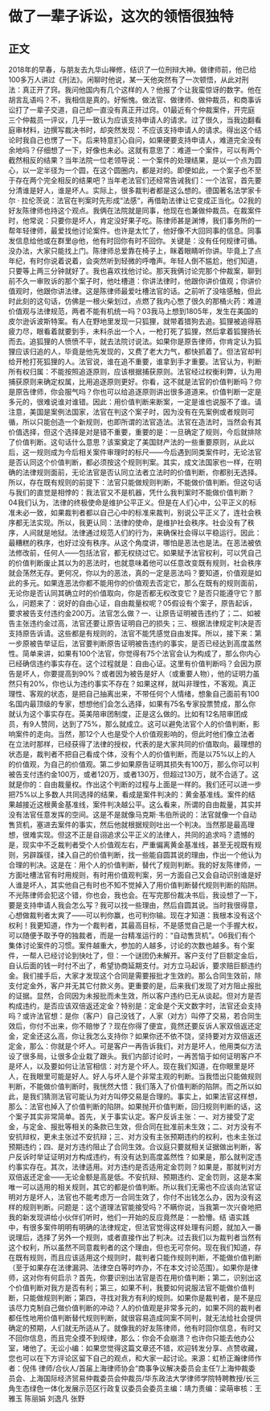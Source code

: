 # 做了一辈子诉讼，这次的领悟很独特
## 正文
2018年的早春，与朋友去九华山禅修，结识了一位刑辩大神。做律师前，他已给100多万人讲过《刑法》。闲聊时他说，某一天他突然有了一次顿悟，从此对刑法：真正开了窍。我问他国内有几个这样的人？他报了个让我蛮惊讶的数字。他在胡言乱语吗？不，我相信是真的。好惭愧。做法官、做律师、做仲裁员，和商事诉讼打了一辈子交道，自己却一直没有真正开过窍。01最近有个仲裁案件，开完庭三个仲裁员一评议，几乎一致认为应该支持申请人的请求。过了很久，当我边翻看庭审材料，边撰写裁决书时，却突然发现：不应该支持申请人的请求。得出这个结论时我自己也愣了一下。后来特意扪心自问，如果硬要支持申请人，难道完全没有余地吗？仔细想了一下，好像也未必。这就有意思了：难道一个案件，可以有两个截然相反的结果？当年法院一位老领导说：一个案件的处理结果，是以一个点为圆心，以一定半径为一个圆，在这个圆圈内，都是对的。即便如此，一个案子也不至于存在两个完全相反的结果吧？当年老法官们还经常告诫我们：一个法官，首先要分清谁是好人，谁是坏人。实际上，很多裁判者都是这么想的。德国著名法学家卡尔 · 拉伦茨说：法官在判案时先形成“法感“，再借助法律让它变成正当化。02我的好友陈律师也持这个观点。我俩在法院就是同事，他现在也兼做仲裁员。在裁案件时，他常说：只要你是坏人，肯定没好果子吃。陈律师甚是渊博，我们事务所的一帮年轻律师，最爱找他讨论案件。也许是太忙了，他好像不大回同事的信息。同事发信息给他或在群里@他，他有时回你有时不回你。关键是：没有任何规律可循。没办法，大家只能找上门。陈律师总爱靠在椅子上，眯着眼睛听你讲。毕竟上了点年纪，有时你说着说着，会突然听到轻微的呼噜声。年轻人倒不尴尬，他们知道，只要等上两三分钟就好了。我也喜欢找他讨论。那天我俩讨论完那个仲裁案，聊到前不久一审败诉的那个案子时，他吐槽道：你讲法律时，他跟你讲价值观；你讲价值观时，他跟你讲法律。这是陈律师最爱吐槽法官的话。之前听了没啥感触，但此时此刻的这句话，仿佛是一根火柴划过，点燃了我内心憋了很久的那桶火药：难道价值观与法律规范，两者不能有机统一吗？03我马上想到1805年，发生在美国的皮尔逊诉波斯特案。有人在野地里发现一只狐狸，就带着猎狗去追。狐狸被追得筋疲力尽，眼看着就要到手，未料杀出一个人，一枪打死了狐狸，然后拿着狐狸扬长而去。追狐狸的人愤愤不平，就去法院讨说法。如果你是原告律师，你肯定认为狐狸应该归追的人，毕竟是他先发现的，又费了老大力气，都快抓着了。但法官却判给开枪打死狐狸的人。法官说，谁在追不重要，谁拿到手才重要。法官认为，判断所有权归属：不能按照追逐原则，应该根据捕获原则。法官经过权衡利弊，认为用捕获原则来确定权属，比用追逐原则更好。你看，这不就是法官的价值判断吗？你是原告律师，你会服气吗？你也可以给追逐原则讲出很多道道来。价值判断一定是多元的，很难说谁对谁错。因此：用价值判断来断案，一定是谁也说服不了谁。请注意，美国是案例法国家，法官在判这个案子时，因为没有在先案例或者规则可循，所以只能创造一个新规则，也即所谓的法官造法。法官在造法时，当然会有其价值选择，但这个选择是对是错不重要，重要的是：一旦确定了规则，今后就排除了价值判断。这句话什么意思？该案奠定了美国财产法的一些重要原则，从此以后，这一规则成为今后相关案件审理时的标尺——今后遇到同类案件时，无论法官是否认同这个价值判断，都必须按这个规则判案。其实，成文法国家也一样，在明确的法律规则面前，无论法官是否认同立法者立法时的价值判断，你都别无选择。所以，存在既有规则的前提下：法官只能做规则判断，不能做价值判断。但这句话与我们的直觉是相悖的：我法官又不是机器，凭什么我判案时不能做价值判断？04我们认为，法律的终极使命是维护公平正义。但是在人们心中，公平正义的标准未必一致，如果裁判者都以自己心中的标准来裁判，别说公平正义了，连社会秩序都无法实现。所以，我更认同：法律的使命，是维护社会秩序。社会没有了秩序，人间就是地狱。法律通过规范人们的行为，来确保社会得以平稳运行。因此：最糟糕的秩序，也好过没有秩序。从这个角度讲，哪怕是恶法也是法。在恶法被依法修改前，任何人——包括法官，都无权绕过它。如果赋予法官权利，可以凭自己的价值判断废止其以为的恶法时，也就意味着他可以任意改变既有规则，社会秩序就会荡然无存。更何况，你以为的恶法，真的一定是恶法吗？要知道，价值观是如此的多元。如果连恶法你都不能用你的价值观去否定它，那么在既有的规则面前，无论你是否认同其确立时的价值取向，你是否都无权改变它？是否只能遵守它？那么，问题来了：说好的自由心证，自由裁量权呢？05假设有个案子，原告起诉，要求被告支付违约金200万。法官怎么做？一、让原告证明被告违约了；二、如被告主张违约金过高，法官还要让原告证明自己的损失；三、根据法律规定判决是否支持原告诉请。这些都是有规则的，法官不能凭感觉自由发挥。所以，接下来：第一步原被告举证后，法官要判断原告证明被告违约的事实，是否已经达到高度盖然性。简单来讲，如果有100个法官，你觉得有75个法官会认为构成了，那么你内心已经确信违约事实存在。这个过程就是：自由心证。这里有价值判断吗？会因为原告是坏人，你要提高到90%？或者因为被告是好人（或重要人物），他的证明力虽然只有20%，你也认为违约事实不存在？如果这样，就叫非理性，不客观。真正理性、客观的状态，是把自己抽离出来，不带任何个人情绪，想象自己面前有100名国内最顶级的专家，想想他们会怎么选择，如果有75名专家投票赞成，那么你就认为这个事实存在。英美陪审团制度，正是这么做的。比如有12名陪审团成员，有9人赞同，达到了75%，那么就成立。这可以避免法官个人的价值判断，影响案件的走向。当然，那12个人也是受个人价值观影响的，但此时他们像立法者在立法时那样，已经获得了法律的授权，代表的是大家共同的价值取向。最理想的状态是，裁判者不把自己看成个体，没有个人的价值判断，而是以75%以上的人的价值观，为自己的价值观。第二步如果原告证明其损失有100万，那么你可以判被告支付违约金100万，或者120万，或者130万，但超过130万，就不合适了。这就是你的：自由裁量权。作出这个判断的过程与上面是一样的。我们还可以进一步把75%以上多数人共同选择的结果，看成是案件判决的：黄金基准线。案件的结果越接近这根黄金基准线，案件判决越公平。这么看来，所谓的自由裁量，其实并没有法官任意发挥的空间。这是不是就像马克斯·韦伯所说的：法官就像一个自动售货机，塞进去案件的事实，然后他就根据规则吐出一个判决。当然那是最高理想，很难实现。但这不正是自诩追求公平正义的法律人，共同的追求吗？遗憾的是，现实中不乏裁判者受个人价值观左右，严重偏离黄金基准线，甚至无视既有规则，另辟蹊径，揉入自己的价值判断，找一些能自圆其说的理由，作出一个他认为合理的判决。这是在：用个人的价值判断，替代了规则判断。我的好友陈律师，一方面吐槽法官有时用规则，有时用价值观判案，另一方面自己又会自动识别谁是好人谁是坏人，其实他自己有时也不知不觉掉入了用价值判断替代规则判断的陷阱。不光陈律师会犯这个错，你也会，我也会。在写完那份裁决书后，我设想了一下，要是支持申请人我会怎么写？我可以找一些理由，然后自圆其说。当时我很得意，心想做裁判者太爽了——可以判你赢，也可判你输。现在才知道：我根本没有这个权利！我更知道，作为一个裁判者，其最高目标，不是感觉自己是一个手握大权，可以随便予取予夺的独裁者，而是一台精准运行的：“自动售货机”。06我们有个集体讨论案件的习惯。案件越重大，参加的人越多，讨论的次数也越多。有个案件，一帮人已经讨论到快吐了，但：一个谜团仍未解开。客户支付了巨额定金后，自认后面的钱一时付不出了，希望协商延期支付。对方立马起诉，要求赔巨额违约金。我们接手后，大家才发现这个合同是需要报批才生效的。那么合同生效前，除支付定金外，客户并无其它付款义务。更重要的是，后来我们发现了对方阻止报批的证据。显然，合同因为未报批而未生效，所以客户违约已无从谈起。但对方是否构成违约，是否应该双倍返还定金？特别是：定金是个天文数字时，法官还会支持吗？或许法官想：是你（客户）自己没钱了，人家（对方）叫停了交易，若合同生效后，你付不出来，你不赔惨了？现在你得了便宜，竟然还要反诉人家双倍返还定金，定金还这么高，你让我怎么支持你？如果你还不依不饶，坚持要对方双倍返还定金，那么：你就是个坏人。可是客户一再告诉我们，对方是坏人，他用类似方法设了很多局，让很多企业栽了跟头。我们内部讨论时，一再苦恼于如何证明客户不是坏人，以及要如何让法官相信：对方是个坏人。现在我们知道，在你眼里是坏人，在我眼里可能是好人。好人与坏人是个非常主观的判断。当我悟出只能做规则判断，不能做价值判断时，我恍然大悟：我们落入了价值判断的陷阱。而之所以如此，是我们猜测法官可能认为对方叫停交易是合理的。事实上，如果法官这样想，那么：法官也掉入了价值判断的陷阱。如果抛开价值判断，回归规则判断的话，这个案子其实非常简单。首先，关于事实认定。客户反诉主张：一、对方接受了定金，与定金、报批等相关的条款已生效，但合同在批准前未生效；二、对方没有不安抗辩权，更未主张过不安抗辩；三、对方没有主张预期违约的权利，也未主张过预期违约；四、是对方违约阻止了合同生效。合议庭只要就相关证据做出判断，客户反诉时举证证明对方构成违约，有没有达到高度盖然性？如果是，那么就判定违约事实存在。其次，法律适用。对方违约是否适用定金罚则？如果是，那就判对方双倍返还定金——无论金额是高是低。不安抗辩、预期违约、定金罚则，这是本案唯一可以适用的相关规则，其它的都是价值判断。所以我们无需也不应该向法官证明对方是坏人，法官也不能考虑万一合同生效了，你付不出钱怎么办，因为没有这样的规则判断。问题是：这个道理法官能接受吗？不瞒你说，当我第一次兴奋地把我的新发现讲给小伙伴们听时，他们一开始的反应竟然是：一脸懵。结 语实践中，有很多案件明明有明确的法律规定，但法官觉得这样处理有问题，就加入一番说理后，选择了另外一个规则，或者直接作出了判决。过去我们以为裁判者当然有这个权利，所以虽然不同意裁判者的这个理由，但也无可奈何。现在我们知道，存在既有规则，而且应该适用这个规则时，裁判者只能作规则判断，不能做价值判断（至于如果存在法律漏洞、法律空白等时咋办，不在本文讨论范围）。如果你是律师，这对你有何启示？首先，你要识别出法官是否在用价值判断；第二，识别出这个价值判断对我方是否有利；第三，如果不利，我要如何说服法官不能做价值判断，只能做规则判断；第四，寻找对我方有利的规则。如果你是裁判者，是不是应该尽力克制自己做价值判断的冲动？人的价值观是非常多元的，如果不同的裁判者都任性地用价值判断替代规则判断，就很容易造成同案不同判，就无法给社会提供确定的预期，人们就无所适从了。就像我的好友陈律师，他有时回你信息，有时又不回你信息，而且完全摸不到规律，那么：你会不会崩溃？也许你只能去他办公室，堵他了。无讼小编：如果您觉得这篇文章还不错，欢迎转发分享、点赞收藏，您也可以在下方评论区留下自己的观点，和大家一起讨论。来源：虹桥正瀚律师作者：倪伟 律师/合伙人/首届上海律师协会“商事争议解决委员会主任”/上海仲裁委员会、上海国际经济贸易仲裁委员会仲裁员/华东政法大学律师学院特聘教授/长三角生态绿色一体化发展示范区行政复议委员会委员主编：靖力责编：梁萌审核：王雅玉 陈丽娟 刘逸凡 张野